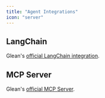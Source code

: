 ```yaml
---
title: "Agent Integrations"
icon: "server"
---
```



## <CustomIcon icon="/web/images/icons/langchain.svg" width="2rem" height="1.75rem" /> LangChain

Glean's [official LangChain integration](https://github.com/gleanwork/langchain-glean).

<Accordion title="Install the LangChain integration">

<LangChainSnippet />

</Accordion>

## <CustomIcon icon="/web/images/icons/mcp.svg" width="1.5rem" height="1.5rem" /> MCP Server

Glean's [official MCP Server](https://github.com/gleanwork/mcp-server).

<Accordion title="Learn how to use the MCP Server">

<MCPServerSnippet />

</Accordion>
